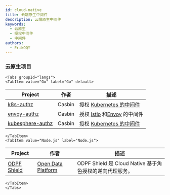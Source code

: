 ```yaml
---
id: cloud-native
title: 云端原生中间件
description: 云端原生中间件
keywords:
  - 云原生
  - 授权中间件
  - 中间件
authors:
  - ErikQQY
---
```




### 云原生项目

```mdx-code-block
<Tabs groupId="langs">
<TabItem value="Go" label="Go" default>
```

| Project                                                        | 作者     | 描述                                                                  |
| -------------------------------------------------------------- | ------ | ------------------------------------------------------------------- |
| [k8s-authz](https://github.com/casbin/k8s-authz)               | Casbin | 授权 [Kubernetes 的中间件](https://kubernetes.io/)                        |
| [envoy-authz](https://github.com/casbin/envoy-authz)           | Casbin | 授权 [Istio](https://istio.io/) 和[Envoy](https://envoyproxy.io/) 的中间件 |
| [kubesphere-authz](https://github.com/casbin/kubesphere-authz) | Casbin | 授权 [Kubernetes 的中间件](https://kubesphere.io/)                        |

```mdx-code-block
</TabItem>
<TabItem value="Node.js" label="Node.js">
```

| Project                                       | 作者                                            | 描述                                        |
| --------------------------------------------- | --------------------------------------------- | ----------------------------------------- |
| [ODPF Shield](https://github.com/odpf/shield) | [Open Data Platform](https://github.com/odpf) | ODPF Shield 是 Cloud Native 基于角色授权的逆向代理服务。 |

```mdx-code-block
</TabItem>
</Tabs>
```
